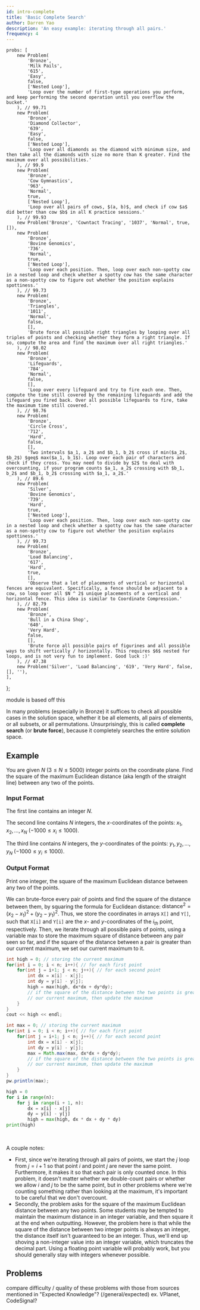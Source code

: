```yaml
---
id: intro-complete
title: 'Basic Complete Search'
author: Darren Yao
description: 'An easy example: iterating through all pairs.'
frequency: 4
---
```



	probs: [
		new Problem(
			'Bronze',
			'Milk Pails',
			'615',
			'Easy',
			false,
			['Nested Loop'],
			'Loop over the number of first-type operations you perform, and keep performing the second operation until you overflow the bucket.'
		), // 99.71
		new Problem(
			'Bronze',
			'Diamond Collector',
			'639',
			'Easy',
			false,
			['Nested Loop'],
			'Loop over all diamonds as the diamond with minimum size, and then take all the diamonds with size no more than K greater. Find the maximum over all possibilities.'
		), // 99.9
		new Problem(
			'Bronze',
			'Cow Gymnastics',
			'963',
			'Normal',
			true,
			['Nested Loop'],
			'Loop over all pairs of cows, $(a, b)$, and check if cow $a$ did better than cow $b$ in all K practice sessions.'
		), // 99.93
		new Problem('Bronze', 'Cowntact Tracing', '1037', 'Normal', true, []),
		new Problem(
			'Bronze',
			'Bovine Genomics',
			'736',
			'Normal',
			true,
			['Nested Loop'],
			'Loop over each position. Then, loop over each non-spotty cow in a nested loop and check whether a spotty cow has the same character as a non-spotty cow to figure out whether the position explains spottiness.'
		), // 99.73
		new Problem(
			'Bronze',
			'Triangles',
			'1011',
			'Normal',
			false,
			[],
			'Brute force all possible right triangles by looping over all triples of points and checking whether they form a right triangle. If so, compute the area and find the maximum over all right triangles.'
		), // 98.02
		new Problem(
			'Bronze',
			'Lifeguards',
			'784',
			'Normal',
			false,
			[],
			'Loop over every lifeguard and try to fire each one. Then, compute the time still covered by the remaining lifeguards and add the lifeguard you fired back. Over all possible lifeguards to fire, take the maximum time still covered.'
		), // 98.76
		new Problem(
			'Bronze',
			'Circle Cross',
			'712',
			'Hard',
			false,
			[],
			'Two intervals $a_1, a_2$ and $b_1, b_2$ cross if min($a_2$, $b_2$) $geq$ max($a_1, b_1$). Loop over each pair of characters and check if they cross. You may need to divide by $2$ to deal with overcounting, if your program counts $a_1, a_2$ crossing with $b_1, b_2$ and $b_1, b_2$ crossing with $a_1, a_2$.'
		), // 89.6
		new Problem(
			'Silver',
			'Bovine Genomics',
			'739',
			'Hard',
			true,
			['Nested Loop'],
			'Loop over each position. Then, loop over each non-spotty cow in a nested loop and check whether a spotty cow has the same character as a non-spotty cow to figure out whether the position explains spottiness.'
		), // 99.73
		new Problem(
			'Bronze',
			'Load Balancing',
			'617',
			'Hard',
			true,
			[],
			'Observe that a lot of placements of vertical or horizontal fences are equivalent. Specifically, a fence should be adjacent to a cow, so loop over all $N ^ 2$ unique placements of a vertical and horizontal fence. This idea is similar to Coordinate Compression.'
		), // 82.79
		new Problem(
			'Bronze',
			'Bull in a China Shop',
			'640',
			'Very Hard',
			false,
			[],
			'Brute force all possible pairs of figurines and all possible ways to shift vertically / horizontally. This requires $6$ nested for loops, and is not very fun to implement. Good luck :)'
		), // 47.38
		new Problem('Silver', 'Load Balancing', '619', 'Very Hard', false, [], ''),
	],
};

<!-- new Problem("Bronze", "Field Reduction", "641", "Hard", false, [], "Hint: For this problem, you can't do a full complete search; you have to do a reduced search."), // 91.75 -->

<!-- new Problem("Silver", "Field Reduction", "642", "Very Hard", false, [], ""), -->

<Resources>
	<Resource source="IUSACO" title="6 - Complete Search">
		module is based off this
	</Resource>
</Resources>

<br />

In many problems (especially in Bronze) it suffices to check all possible cases in the solution space, whether it be all elements, all pairs of elements, or all subsets, or all permutations. Unsurprisingly, this is called **complete search** (or **brute force**), because it completely searches the entire solution space.

## Example

You are given $N$ $(3 \leq N \leq 5000)$ integer points on the coordinate plane. Find the square of the maximum Euclidean distance (aka length of the straight line) between any two of the points.

### Input Format

The first line contains an integer $N$.

The second line contains $N$ integers, the $x$-coordinates of the points: $x_1, x_2, \dots, x_N$ ($-1000 \leq x_i \leq 1000$).

The third line contains $N$ integers, the $y$-coordinates of the points: $y_1, y_2, \dots, y_N$ ($-1000 \leq y_i \leq 1000$).

### Output Format

Print one integer, the square of the maximum Euclidean distance between any two of the points.

<Spoiler title="Solution">

We can brute-force every pair of points and find the square of the distance between them, by squaring the formula for Euclidean distance: $\text{distance}^2 = (x_2-x_1)^2 + (y_2-y_1)^2$. Thus, we store the coordinates in arrays `X[]` and `Y[]`, such that `X[i]` and `Y[i]` are the $x$- and $y$-coordinates of the $i_{th}$ point, respectively. Then, we iterate through all possible pairs of points, using a variable max to store the maximum square of distance between any pair seen so far, and if the square of the distance between a pair is greater than our current maximum, we set our current maximum to it.

<LanguageSection>

<CPPSection>

```cpp
int high = 0; // storing the current maximum
for(int i = 0; i < n; i++){ // for each first point
    for(int j = i+1; j < n; j++){ // for each second point
        int dx = x[i] - x[j];
        int dy = y[i] - y[j];
        high = max(high, dx*dx + dy*dy);
        // if the square of the distance between the two points is greater than
        // our current maximum, then update the maximum
    }
}
cout << high << endl;
```

</CPPSection>

<JavaSection>

```java
int max = 0; // storing the current maximum
for(int i = 0; i < n; i++){ // for each first point
    for(int j = i+1; j < n; j++){ // for each second point
        int dx = x[i] - x[j];
        int dy = y[i] - y[j];
        max = Math.max(max, dx*dx + dy*dy);
        // if the square of the distance between the two points is greater than
        // our current maximum, then update the maximum
    }
}
pw.println(max);
```

</JavaSection>

<PySection>

```py
high = 0
for i in range(n):
    for j in range(i + 1, n):
        dx = x[i] - x[j]
        dy = y[i] - y[j]
        high = max(high, dx * dx + dy * dy)
print(high)
```

</PySection>

</LanguageSection>

<br />

A couple notes:

- First, since we're iterating through all pairs of points, we start the $j$ loop from $j = i+1$ so that point $i$ and point $j$ are never the same point. Furthermore, it makes it so that each pair is only counted once. In this problem, it doesn't matter whether we double-count pairs or whether we allow $i$ and $j$ to be the same point, but in other problems where we're counting something rather than looking at the maximum, it's important to be careful that we don't overcount.
- Secondly, the problem asks for the square of the maximum Euclidean distance between any two points. Some students may be tempted to maintain the maximum distance in an integer variable, and then square it at the end when outputting. However, the problem here is that while the square of the distance between two integer points is always an integer, the distance itself isn't guaranteed to be an integer. Thus, we'll end up shoving a non-integer value into an integer variable, which truncates the decimal part. Using a floating point variable will probably work, but you should generally stay with integers whenever possible.

</Spoiler>

## Problems

<IncompleteSection>

compare difficulty / quality of these problems with those from sources mentioned in "Expected Knowledge"? (/general/expected) ex. VPlanet, CodeSignal?

</IncompleteSection>

<Problems problems={problems.probs} />
